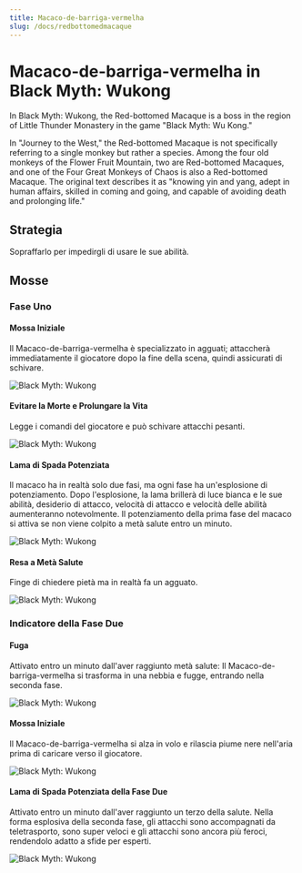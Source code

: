 ```yaml
---
title: Macaco-de-barriga-vermelha
slug: /docs/redbottomedmacaque
---
```


# Macaco-de-barriga-vermelha in Black Myth: Wukong

In Black Myth: Wukong, the Red-bottomed Macaque is a boss in the region of Little Thunder Monastery in the game "Black Myth: Wu Kong."

In "Journey to the West," the Red-bottomed Macaque is not specifically referring to a single monkey but rather a species. Among the four old monkeys of the Flower Fruit Mountain, two are Red-bottomed Macaques, and one of the Four Great Monkeys of Chaos is also a Red-bottomed Macaque. The original text describes it as "knowing yin and yang, adept in human affairs, skilled in coming and going, and capable of avoiding death and prolonging life."

## Strategia

Sopraffarlo per impedirgli di usare le sue abilità.

## Mosse

### Fase Uno

#### Mossa Iniziale

Il Macaco-de-barriga-vermelha è specializzato in agguati; attaccherà immediatamente il giocatore dopo la fine della scena, quindi assicurati di schivare.

<img src="/img/bosses/yjdqss.gif" alt="Black Myth: Wukong"/>

#### Evitare la Morte e Prolungare la Vita

Legge i comandi del giocatore e può schivare attacchi pesanti.

<img src="/img/bosses/yjdbsys.gif" alt="Black Myth: Wukong"/>

#### Lama di Spada Potenziata

Il macaco ha in realtà solo due fasi, ma ogni fase ha un'esplosione di potenziamento. Dopo l'esplosione, la lama brillerà di luce bianca e le sue abilità, desiderio di attacco, velocità di attacco e velocità delle abilità aumenteranno notevolmente. Il potenziamento della prima fase del macaco si attiva se non viene colpito a metà salute entro un minuto.

<img src="/img/bosses/yjdqhdq.gif" alt="Black Myth: Wukong"/>

#### Resa a Metà Salute

Finge di chiedere pietà ma in realtà fa un agguato.

<img src="/img/bosses/gdqr.gif" alt="Black Myth: Wukong"/>

### Indicatore della Fase Due

#### Fuga

Attivato entro un minuto dall'aver raggiunto metà salute: Il Macaco-de-barriga-vermelha si trasforma in una nebbia e fugge, entrando nella seconda fase.

<img src="/img/bosses/ejdtp.gif" alt="Black Myth: Wukong"/>

#### Mossa Iniziale

Il Macaco-de-barriga-vermelha si alza in volo e rilascia piume nere nell'aria prima di caricare verso il giocatore.

<img src="/img/bosses/ejdqsf.gif" alt="Black Myth: Wukong"/>

#### Lama di Spada Potenziata della Fase Due

Attivato entro un minuto dall'aver raggiunto un terzo della salute. Nella forma esplosiva della seconda fase, gli attacchi sono accompagnati da teletrasporto, sono super veloci e gli attacchi sono ancora più feroci, rendendolo adatto a sfide per esperti.

<img src="/img/bosses/ejdqhdq.gif" alt="Black Myth: Wukong"/>